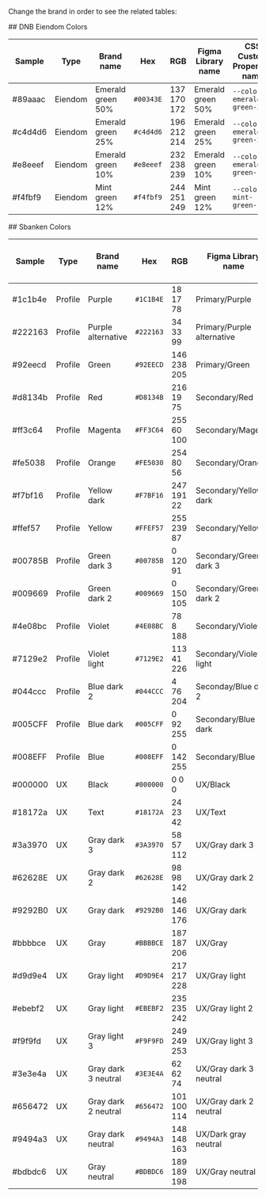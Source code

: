 
Change the brand in order to see the related tables:

<Space top bottom>
  <ChangeStyleTheme />
</Space>

<VisibilityByTheme visible="eiendom">
  ## DNB Eiendom Colors

| Sample  | Type    | Brand name        | Hex       | RGB         | Figma Library name | CSS Custom Properties name |
| ------- | ------- | ----------------- | --------- | ----------- | ------------------ | -------------------------- |
| #89aaac | Eiendom | Emerald green 50% | `#00343E` | 137 170 172 | Emerald green 50%  | `--color-emerald-green-50` |
| #c4d4d6 | Eiendom | Emerald green 25% | `#c4d4d6` | 196 212 214 | Emerald green 25%  | `--color-emerald-green-25` |
| #e8eeef | Eiendom | Emerald green 10% | `#e8eeef` | 232 238 239 | Emerald green 10%  | `--color-emerald-green-10` |
| #f4fbf9 | Eiendom | Mint green 12%    | `#f4fbf9` | 244 251 249 | Mint green 12%     | `--color-mint-green-12`    |

</VisibilityByTheme>

<VisibilityByTheme hidden="sbanken">
  ## DNB Colors

| Sample  | Type    | Brand name        | Hex       | RGB         | Figma Library name | CSS Custom Properties name |
| ------- | ------- | ----------------- | --------- | ----------- | ------------------ | -------------------------- |
| #00343E | Profile | Ocean green       | `#00343E` | 0 52 62     | Ocean green        | `--color-ocean-green`      |
| #14555A | Profile | Emerald green     | `#14555A` | 20 85 90    | Emerald green      | `--color-emerald-green`    |
| #007272 | Profile | Sea green         | `#007272` | 0 114 114   | Sea green          | `--color-sea-green`        |
| #A5E1D2 | Profile | Mint green        | `#A5E1D2` | 165 225 210 | Mint green         | `--color-mint-green`       |
| #28B482 | Profile | Summer green      | `#28B482` | 40 180 130  | Summer green       | `--color-summer-green`     |
| #FDBB31 | Profile | Accent yellow     | `#FDBB31` | 253 187 49  | Accent yellow      | `--color-accent-yellow`    |
| #23195A | Profile | Indigo            | `#23195A` | 35 25 90    | Indigo             | `--color-indigo`           |
| #6E2382 | Profile | Violet            | `#6E2382` | 110 35 130  | Violet             | `--color-violet`           |
| #4BBED2 | Profile | Sky blue          | `#4BBED2` | 75 190 210  | Sky blue           | `--color-sky-blue`         |
| #F2F2F5 | Profile | Lavender          | `#F2F2F5` | 242 242 245 | Lavender           | `--color-lavender`         |
| #FBF6EC | Profile | Sand yellow       | `#FBF6EC` | 251 246 236 | Sand yellow        | `--color-sand-yellow`      |
| #F2F4EC | Profile | Pistachio         | `#F2F4EC` | 242 244 236 | Pistachio          | `--color-pistachio`        |
| #B3D5D5 | UX      | Sea green 30%     | `#B3D5D5` | 179 213 213 | Sea green 30%      | `--color-sea-green-30`     |
| #D2F0E9 | UX      | Mint green 50%    | `#D2F0E9` | 210 240 233 | Mint green 50%     | `--color-mint-green-50`    |
| #E9F8F4 | UX      | Mint green 25%    | `#E9F8F4` | 233 248 244 | Mint green 25%     | `--color-mint-green-25`    |
| #F4FBF9 | UX      | Mint green 12%    | `#F4FBF9` | 244 251 249 | Mint green 12%     | `--color-mint-green-12`    |
| #FEEBC1 | UX      | Accent yellow 30% | `#FEEBC1` | 254 235 193 | Accent yellow 30%  | `--color-accent-yellow-30` |
| #FF5400 | UX      | Signal orange     | `#FF5400` | 255 84 0    | Signal orange      | `--color-signal-orange`    |
| #DC2A2A | UX      | Fire red          | `#DC2A2A` | 220 42 42   | Fire red           | `--color-fire-red`         |
| #FDEEEE | UX      | Fire red 8%       | `#FDEEEE` | 253 238 238 | Fire red 8%        | `--color-fire-red-8`       |
| #007B5E | UX      | Success green     | `#007B5E` | 0 128 0     | Success green      | `--color-success-green`    |
| #000000 | UX      | Black             | `#000000` | 0 0 0       | Black              | `--color-black`            |
| #333333 | UX      | Black 80%         | `#333333` | 51 51 51    | Black 80%          | `--color-black-80`         |
| #737373 | UX      | Black 55%         | `#737373` | 115 115 115 | Black 55%          | `--color-black-55`         |
| #CCCCCC | UX      | Black 20%         | `#CCCCCC` | 204 204 204 | Black 20%          | `--color-black-20`         |
| #EBEBEB | UX      | Black 8%          | `#EBEBEB` | 235 235 235 | Black 8%           | `--color-black-8`          |
| #F8F8F8 | UX      | Black 3%          | `#F8F8F8` | 248 248 248 | Black 3%           | `--color-black-3`          |
| #FFFFFF | UX      | White             | `#FFFFFF` | 255 255 255 | White              | `--color-white`            |

</VisibilityByTheme>

<VisibilityByTheme visible="sbanken">
  ## Sbanken Colors

| Sample  | Type    | Brand name          | Hex       | RGB         | Figma Library name         | CSS Custom Properties name       |
| ------- | ------- | ------------------- | --------- | ----------- | -------------------------- | -------------------------------- |
| #1c1b4e | Profile | Purple              | `#1C1B4E` | 18 17 78    | Primary/Purple             | `--sb-color-purple`              |
| #222163 | Profile | Purple alternative  | `#222163` | 34 33 99    | Primary/Purple alternative | `--sb-color-purple-alternative`  |
| #92eecd | Profile | Green               | `#92EECD` | 146 238 205 | Primary/Green              | `--sb-color-green`               |
| #d8134b | Profile | Red                 | `#D8134B` | 216 19 75   | Secondary/Red              | `--sb-color-red`                 |
| #ff3c64 | Profile | Magenta             | `#FF3C64` | 255 60 100  | Secondary/Magenta          | `--sb-color-magenta`             |
| #fe5038 | Profile | Orange              | `#FE5030` | 254 80 56   | Secondary/Orange           | `--sb-color-orange`              |
| #f7bf16 | Profile | Yellow dark         | `#F7BF16` | 247 191 22  | Secondary/Yellow dark      | `--sb-color-yellow-dark`         |
| #ffef57 | Profile | Yellow              | `#FFEF57` | 255 239 87  | Secondary/Yellow           | `--sb-color-yellow`              |
| #00785B | Profile | Green dark 3        | `#00785B` | 0 120 91    | Secondary/Green dark 3     | `--sb-color-green-dark-3`        |
| #009669 | Profile | Green dark 2        | `#009669` | 0 150 105   | Secondary/Green dark 2     | `--sb-color-green-dark-2`        |
| #4e08bc | Profile | Violet              | `#4E08BC` | 78 8 188    | Secondary/Violet           | `--sb-color-violet`              |
| #7129e2 | Profile | Violet light        | `#7129E2` | 113 41 226  | Secondary/Violet light     | `--sb-color-violet-light`        |
| #044ccc | Profile | Blue dark 2         | `#044CCC` | 4 76 204    | Seconday/Blue dark 2       | `--sb-color-blue-dark-2`         |
| #005CFF | Profile | Blue dark           | `#005CFF` | 0 92 255    | Secondary/Blue dark        | `--sb-color-blue-dark`           |
| #008EFF | Profile | Blue                | `#008EFF` | 0 142 255   | Secondary/Blue             | `--sb-color-blue`                |
| #000000 | UX      | Black               | `#000000` | 0 0 0       | UX/Black                   | `--sb-color-black`               |
| #18172a | UX      | Text                | `#18172A` | 24 23 42    | UX/Text                    | `--sb-color-text`                |
| #3a3970 | UX      | Gray dark 3         | `#3A3970` | 58 57 112   | UX/Gray dark 3             | `--sb-color-gray-dark-3`         |
| #62628E | UX      | Gray dark 2         | `#62628E` | 98 98 142   | UX/Gray dark 2             | `--sb-color-gray-dark-2`         |
| #9292B0 | UX      | Gray dark           | `#9292B0` | 146 146 176 | UX/Gray dark               | `--sb-color-gray-dark`           |
| #bbbbce | UX      | Gray                | `#BBBBCE` | 187 187 206 | UX/Gray                    | `--sb-color-gray`                |
| #d9d9e4 | UX      | Gray light          | `#D9D9E4` | 217 217 228 | UX/Gray light              | `--sb-color-gray-light`          |
| #ebebf2 | UX      | Gray light          | `#EBEBF2` | 235 235 242 | UX/Gray light 2            | `--sb-color-gray-light-2`        |
| #f9f9fd | UX      | Gray light 3        | `#F9F9FD` | 249 249 253 | UX/Gray light 3            | `--sb-color-gray-light-3`        |
| #3e3e4a | UX      | Gray dark 3 neutral | `#3E3E4A` | 62 62 74    | UX/Gray dark 3 neutral     | `--sb-color-gray-dark-3-neutral` |
| #656472 | UX      | Gray dark 2 neutral | `#656472` | 101 100 114 | UX/Gray dark 2 neutral     | `--sb-color-gray-dark-2-neutral` |
| #9494a3 | UX      | Gray dark neutral   | `#9494A3` | 148 148 163 | UX/Dark gray neutral       | `--sb-color-gray-dark-neutral`   |
| #bdbdc6 | UX      | Gray neutral        | `#BDBDC6` | 189 189 198 | UX/Gray neutral            | `--sb-color-gray-neutral`        |

</VisibilityByTheme>
